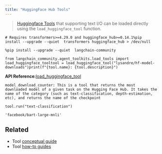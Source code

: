 ```yaml
---
title: "HuggingFace Hub Tools"
---
```


> [Huggingface Tools](https://huggingface.co/oss/transformers/v4.29.0/en/custom_tools) that supporting text I/O can be loaded directly using the `load_huggingface_tool` function.

```
# Requires transformers>=4.29.0 and huggingface_hub>=0.14.1%pip install --upgrade --quiet  transformers huggingface_hub > /dev/null
```

```
%pip install --upgrade --quiet  langchain-community
```

```
from langchain_community.agent_toolkits.load_tools import load_huggingface_tooltool = load_huggingface_tool("lysandre/hf-model-downloads")print(f"{tool.name}: {tool.description}")
```

**API Reference:**[load\_huggingface\_tool](https://python.langchain.com/api_reference/community/agent_toolkits/langchain_community.agent_toolkits.load_tools.load_huggingface_tool.html)

```
model_download_counter: This is a tool that returns the most downloaded model of a given task on the Hugging Face Hub. It takes the name of the category (such as text-classification, depth-estimation, etc), and returns the name of the checkpoint
```

```
tool.run("text-classification")
```

```
'facebook/bart-large-mnli'
```

## Related

* Tool [conceptual guide](/oss/concepts/tools)
* Tool [how-to guides](/oss/how_to/#tools)
